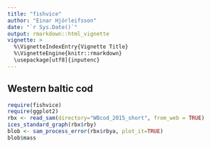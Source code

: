 ```yaml
---
title: "fishvice"
author: "Einar Hjörleifsson"
date: "`r Sys.Date()`"
output: rmarkdown::html_vignette
vignette: >
  %\VignetteIndexEntry{Vignette Title}
  %\VignetteEngine{knitr::rmarkdown}
  \usepackage[utf8]{inputenc}
---
```


## Western baltic cod
```r
require(fishvice)
require(ggplot2)
rbx <- read_sam(directory="WBcod_2015_short", from_web = TRUE)
ices_standard_graph(rbx$rby)
blob <- sam_process_error(rbx$rbya, plot_it=TRUE)
blob$mass
```

